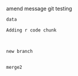 

amend message
git testing 


```r
data
```

```r
Adding r code chunk



new branch 


merge2
```

